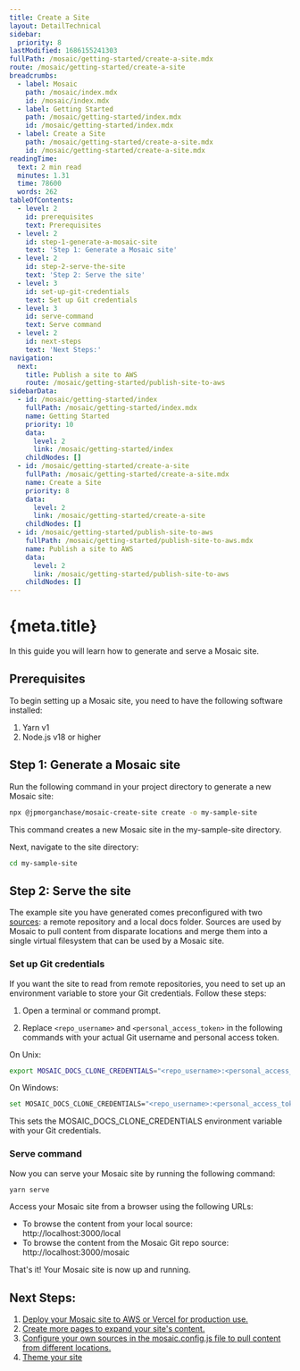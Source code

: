```yaml
---
title: Create a Site
layout: DetailTechnical
sidebar:
  priority: 8
lastModified: 1686155241303
fullPath: /mosaic/getting-started/create-a-site.mdx
route: /mosaic/getting-started/create-a-site
breadcrumbs:
  - label: Mosaic
    path: /mosaic/index.mdx
    id: /mosaic/index.mdx
  - label: Getting Started
    path: /mosaic/getting-started/index.mdx
    id: /mosaic/getting-started/index.mdx
  - label: Create a Site
    path: /mosaic/getting-started/create-a-site.mdx
    id: /mosaic/getting-started/create-a-site.mdx
readingTime:
  text: 2 min read
  minutes: 1.31
  time: 78600
  words: 262
tableOfContents:
  - level: 2
    id: prerequisites
    text: Prerequisites
  - level: 2
    id: step-1-generate-a-mosaic-site
    text: 'Step 1: Generate a Mosaic site'
  - level: 2
    id: step-2-serve-the-site
    text: 'Step 2: Serve the site'
  - level: 3
    id: set-up-git-credentials
    text: Set up Git credentials
  - level: 3
    id: serve-command
    text: Serve command
  - level: 2
    id: next-steps
    text: 'Next Steps:'
navigation:
  next:
    title: Publish a site to AWS
    route: /mosaic/getting-started/publish-site-to-aws
sidebarData:
  - id: /mosaic/getting-started/index
    fullPath: /mosaic/getting-started/index.mdx
    name: Getting Started
    priority: 10
    data:
      level: 2
      link: /mosaic/getting-started/index
    childNodes: []
  - id: /mosaic/getting-started/create-a-site
    fullPath: /mosaic/getting-started/create-a-site.mdx
    name: Create a Site
    priority: 8
    data:
      level: 2
      link: /mosaic/getting-started/create-a-site
    childNodes: []
  - id: /mosaic/getting-started/publish-site-to-aws
    fullPath: /mosaic/getting-started/publish-site-to-aws.mdx
    name: Publish a site to AWS
    data:
      level: 2
      link: /mosaic/getting-started/publish-site-to-aws
    childNodes: []
---
```

# {meta.title}

In this guide you will learn how to generate and serve a Mosaic site.

## Prerequisites

To begin setting up a Mosaic site, you need to have the following software installed:

1.  Yarn v1
2.  Node.js v18 or higher

## Step 1: Generate a Mosaic site

Run the following command in your project directory to generate a new Mosaic site:

```bash
npx @jpmorganchase/mosaic-create-site create -o my-sample-site
```

This command creates a new Mosaic site in the my-sample-site directory.

Next, navigate to the site directory:

```bash
cd my-sample-site
```

## Step 2: Serve the site

The example site you have generated comes preconfigured with two [sources](../configure/sources/index): a remote repository and a local docs folder. Sources are used by Mosaic to pull content from disparate locations and merge them into a single virtual filesystem that can be used by a Mosaic site.

### Set up Git credentials

If you want the site to read from remote repositories, you need to set up an environment variable to store your Git credentials. Follow these steps:

1.  Open a terminal or command prompt.

2.  Replace `<repo_username>` and `<personal_access_token>` in the following commands with your actual Git username and personal access token.

On Unix:

```bash
export MOSAIC_DOCS_CLONE_CREDENTIALS="<repo_username>:<personal_access_token>"
```

On Windows:

```bash
set MOSAIC_DOCS_CLONE_CREDENTIALS="<repo_username>:<personal_access_token>"
```

This sets the MOSAIC\_DOCS\_CLONE\_CREDENTIALS environment variable with your Git credentials.

### Serve command

Now you can serve your Mosaic site by running the following command:

```bash
yarn serve
```

Access your Mosaic site from a browser using the following URLs:

*   To browse the content from your local source: http://localhost:3000/local
*   To browse the content from the Mosaic Git repo source: http://localhost:3000/mosaic

That's it! Your Mosaic site is now up and running.

## Next Steps:

1.  [Deploy your Mosaic site to AWS or Vercel for production use.](../publish/index)
2.  [Create more pages to expand your site's content.](../author/index)
3.  [Configure your own sources in the mosaic.config.js file to pull content from different locations.](../configure/sources/index)
4.  [Theme your site](../configure/theme/index)
